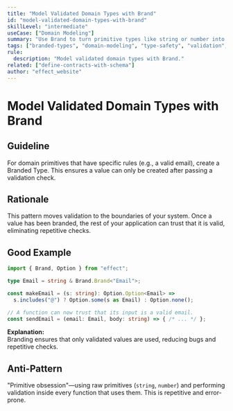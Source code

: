 ```yaml
---
title: "Model Validated Domain Types with Brand"
id: "model-validated-domain-types-with-brand"
skillLevel: "intermediate"
useCase: ["Domain Modeling"]
summary: "Use Brand to turn primitive types like string or number into specific, validated domain types like Email or PositiveInt, making illegal states unrepresentable."
tags: ["branded-types", "domain-modeling", "type-safety", "validation", "invariants", "data"]
rule:
  description: "Model validated domain types with Brand."
related: ["define-contracts-with-schema"]
author: "effect_website"
---
```


# Model Validated Domain Types with Brand

## Guideline

For domain primitives that have specific rules (e.g., a valid email), create a
Branded Type. This ensures a value can only be created after passing a
validation check.

## Rationale

This pattern moves validation to the boundaries of your system. Once a value
has been branded, the rest of your application can trust that it is valid,
eliminating repetitive checks.

## Good Example

```typescript
import { Brand, Option } from "effect";

type Email = string & Brand.Brand<"Email">;

const makeEmail = (s: string): Option.Option<Email> =>
  s.includes("@") ? Option.some(s as Email) : Option.none();

// A function can now trust that its input is a valid email.
const sendEmail = (email: Email, body: string) => { /* ... */ };
```

**Explanation:**  
Branding ensures that only validated values are used, reducing bugs and
repetitive checks.

## Anti-Pattern

"Primitive obsession"—using raw primitives (`string`, `number`) and performing
validation inside every function that uses them. This is repetitive and
error-prone.
